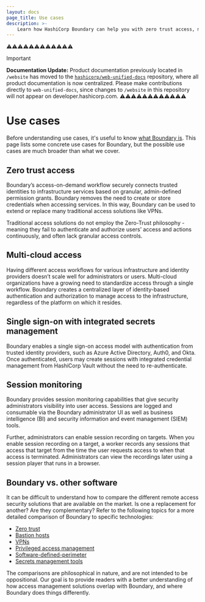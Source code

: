 ```yaml
---
layout: docs
page_title: Use cases
description: >-
    Learn how HashiCorp Boundary can help you with zero trust access, multi-cloud access, single-sign on with integrated secrets management, and session monitoring.
---
```


⚠️⚠️⚠️⚠️⚠️⚠️⚠️⚠️⚠️⚠️⚠️⚠️
> [!IMPORTANT]  
> **Documentation Update:** Product documentation previously located in `/website` has moved to the [`hashicorp/web-unified-docs`](https://github.com/hashicorp/web-unified-docs) repository, where all product documentation is now centralized. Please make contributions directly to `web-unified-docs`, since changes to `/website` in this repository will not appear on developer.hashicorp.com.
⚠️⚠️⚠️⚠️⚠️⚠️⚠️⚠️⚠️⚠️⚠️⚠️

# Use cases

Before understanding use cases, it's useful to know [what Boundary is](/boundary/docs/what-is-boundary). This page lists some concrete use cases for Boundary, but the possible use cases are much broader than what we cover.

## Zero trust access

Boundary’s access-on-demand workflow securely connects trusted identities to infrastructure services based on granular, admin-defined permission grants. Boundary removes the need to create or store credentials when accessing services. In this way, Boundary can be used to extend or replace many traditional access solutions like VPNs.

Traditional access solutions do not employ the Zero-Trust philosophy - meaning they fail to authenticate and authorize users’ access and actions continuously, and often lack granular access controls.

## Multi-cloud access

Having different access workflows for various infrastructure and identity providers doesn’t scale well for administrators or users. Multi-cloud organizations have a growing need to standardize access through a single workflow. Boundary creates a centralized layer of identity-based authentication and authorization to manage access to the infrastructure, regardless of the platform on which it resides.

## Single sign-on with integrated secrets management

Boundary enables a single sign-on access model with authentication from trusted identity providers, such as Azure Active Directory, Auth0, and Okta. Once authenticated, users may create sessions with integrated credential management from HashiCorp Vault without the need to re-authenticate.

## Session monitoring

Boundary provides session monitoring capabilities that give security administrators visibility into user access. Sessions are logged and consumable via the Boundary administrator UI as well as business intelligence (BI) and security information and event management (SIEM) tools.

Further, administrators can enable session recording on targets.
When you enable session recording on a target, a worker records any sessions that access that target from the time the user requests access to when that access is terminated.
Administrators can view the recordings later using a session player that runs in a browser.

## Boundary vs. other software

It can be difficult to understand how to compare the different remote access security solutions that are available on the market.
Is one a replacement for another?
Are they complementary?
Refer to the following topics for a more detailed comparison of Boundary to specific technologies:

- [Zero trust](/boundary/docs/overview/zero-trust)
- [Bastion hosts](/boundary/docs/overview/bastion-hosts)
- [VPNs](/boundary/docs/overview/vpn)
- [Privileged access management](/boundary/docs/overview/pam)
- [Software-defined-perimeter](/boundary/docs/overview/sdp)
- [Secrets management tools](/boundary/docs/overview/secrets-management)

The comparisons are philosophical in nature, and are not intended to be oppositional.
Our goal is to provide readers with a better understanding of how access management solutions overlap with Boundary, and where Boundary does things differently.